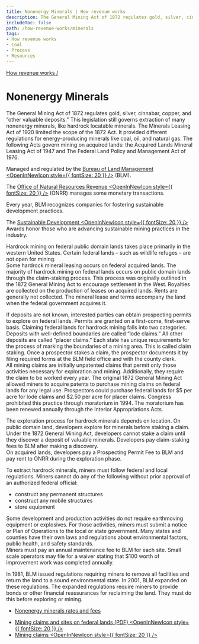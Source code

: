 ```yaml
---
title: Nonenergy Minerals | How revenue works
description: The General Mining Act of 1872 regulates gold, silver, cinnabar, copper, and “other valuable deposits.” Despite some amendments, this legislation still governs extraction of many nonenergy minerals, in particular hardrock locatable minerals on federal public domain lands.
includeToc: false
path: /how-revenue-works/minerals
tags:
- How revenue works
- Coal
- Process
- Resources
---
```


<Box bgcolor='primary.main'>
<Container maxWidth="lg">
<Grid container alignItems='center'>
<Grid item xs={12} sm={8}>
<Box p={3} pl={0}>

[How revenue works /](/how-revenue-works/)


# Nonenergy Minerals

The General Mining Act of 1872 regulates gold, silver, cinnabar, copper, and “other valuable deposits.” This legislation still governs extraction of many nonenergy minerals, like hardrock locatable minerals. The Minerals Leasing Act of 1920 limited the scope of the 1872 Act. It provided different regulations for energy-producing minerals like coal, oil, and natural gas. The following Acts govern mining on acquired lands: the Acquired Lands Mineral Leasing Act of 1947 and The Federal Land Policy and Management Act of 1976.



</Box>
</Grid>
<Grid container xs={12} sm={4} >
<Box p={3} border={4} borderTop={0} borderBottom={0} borderColor='white'>
<Grid container xs={12}>
<Grid item xs={8}>

Managed and regulated by the [Bureau of Land Management <OpenInNewIcon style={{ fontSize: 20 }} />](https://www.blm.gov/) (BLM).

</Grid>
<Grid item xs={4}>
<Box p={4}><BlmLogoImg></BlmLogoImg></Box>
</Grid>
<Grid item xs={8}>

The [Office of Natural Resources Revenue <OpenInNewIcon style={{ fontSize: 20 }} />](http://www.onrr.gov/) (ONRR) manages some monetary transactions.

</Grid>
<Grid item xs={4}>
<Box p={4}><OnrrLogoImg></OnrrLogoImg></Box>
</Grid>
</Grid>
</Box>
</Grid>
</Grid>

</Container>
</Box>

<MineralsBackground>

<Grid container spacing={2} alignItems='flex-start'>
<Grid item xs={12} sm={4}>
<Box p={9} m={9}  display={{ xs: 'none', sm: 'block' }}/>
<Box p={8} display={{ xs: 'block', sm: 'none' }}/>
<DidYouKnowCard>

Every year, BLM recognizes companies for fostering sustainable development practices.

<CollapsibleContent>

The [Sustainable Development <OpenInNewIcon style={{ fontSize: 20 }} />](https://www.blm.gov/programs/energy-and-minerals/mining-and-minerals) Awards honor those who are advancing sustainable mining practices in the industry.

</CollapsibleContent>
</DidYouKnowCard>
</Grid>

<Grid item xs={12} sm={1}>
</Grid>

<Grid item xs={12} sm={7}>
<Box mt={5}>
<ProcessCard step={1} name={'Plan'}> 


Hardrock mining on federal public domain lands takes place primarily in the western United States. Certain federal lands – such as wildlife refuges – are not open for mining.
<br />
Some hardrock mineral leasing occurs on federal acquired lands. The majority of hardrock mining on federal lands occurs on public domain lands through the claim-staking process. This process was originally outlined in the 1872 General Mining Act to encourage settlement in the West. Royalties are collected on the production of leases on acquired lands. Rents are generally not collected. The mineral lease and terms accompany the land when the federal government acquires it.

</ProcessCard>
<ProcessCard step={2} name={'Claim'}>

If deposits are not known, interested parties can obtain prospecting permits to explore on federal lands.  Permits are granted on a first-come, first-serve basis. Claiming federal lands for hardrock mining falls into two categories. Deposits with well-defined boundaries are called “lode claims.” All other deposits are called “placer claims.” Each state has unique requirements for the process of marking the boundaries of a mining area. This is called claim staking. Once a prospector stakes a claim, the prospector documents it by filing required forms at the BLM field office and with the county clerk.
<br />
All mining claims are initially unpatented claims that permit only those activities necessary for exploration and mining.  Additionally, they require the claim to be worked every year. The original 1872 General Mining Act allowed miners to acquire patents to purchase mining claims on federal lands for any legal use. Prospectors could purchase federal lands for $5 per acre for lode claims and $2.50 per acre for placer claims. Congress prohibited this practice through moratorium in 1994. The moratorium has been renewed annually through the Interior Appropriations Acts.

</ProcessCard>
<ProcessCard step={3} name={'Explore'}>

The exploration process for hardrock minerals depends on location. On public domain land, developers explore for minerals before staking a claim. Under the 1872 General Mining Act, developers cannot stake a claim until they discover a deposit of valuable minerals. Developers pay <GlossaryTerm>claim-staking</GlossaryTerm> fees to BLM after making a discovery.
<br />
On acquired lands, developers pay a Prospecting Permit Fee to BLM and pay <GlossaryTerm>rent</GlossaryTerm> to ONRR during the exploration phase.

</ProcessCard>
<ProcessCard step={4} name={'Develop'}>

To extract hardrock minerals, miners must follow federal and local regulations. Miners cannot do any of the following without prior approval of an authorized federal official:

- construct any permanent structures
- construct any mobile structures
- store equipment 

Some development and production activities do not require earthmoving equipment or explosives.  For those activities, miners must submit a notice or Plan of Operations to the local or state government. Many states and counties have their own laws and regulations about environmental factors, public health, and safety standards.
<br />
Miners must pay an annual maintenance fee to BLM for each site. Small scale operators may file for a waiver stating that $100 worth of improvement work was completed annually.

</ProcessCard>
<ProcessCard step={5} name={'Decommission and reclaim'}>

In 1981, BLM issued regulations requiring miners to remove all facilities and return the land to a sound environmental state. In 2001, BLM expanded on these regulations.  The expanded regulations require miners to provide bonds or other financial reassurances for reclaiming the land. They must do this before exploring or mining.

</ProcessCard>
<ProcessCard name={'Rates and fees'} defaultExpanded={true}>

- [Nonenergy minerals rates and fees](/how-revenue-works/revenues/#Hardrock-minerals)

</ProcessCard>
<ProcessCard name={'Learn more'} defaultExpanded={true}>

- [Mining claims and sites on federal lands (PDF) <OpenInNewIcon style={{ fontSize: 20 }} />](https://www.blm.gov/sites/blm.gov/files/documents/files/PublicRoom_Mining_Claims_Brochure-2016.pdf)
- [Mining claims <OpenInNewIcon style={{ fontSize: 20 }} />](https://www.blm.gov/programs/energy-and-minerals/mining-and-minerals/locatable-minerals/mining-claims)

</ProcessCard>
</Box>
</Grid>
</Grid>
</MineralsBackground>
